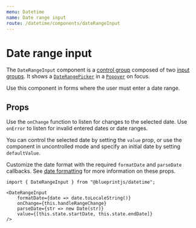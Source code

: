 ```yaml
---
menu: Datetime
name: Date range input
route: /datetime/components/dateRangeInput
---
```



# Date range input

The `DateRangeInput` component is a [control group](#core/components/control-group) composed of two
[input groups](#core/components/text-inputs.input-group). It shows a
[`DateRangePicker`](#datetime/daterangepicker) in a [`Popover`](#core/components/popover) on focus.

Use this component in forms where the user must enter a date range.

<DateRangeInputExample />

## Props

Use the `onChange` function to listen for changes to the selected date. Use
`onError` to listen for invalid entered dates or date ranges.

You can control the selected date by setting the `value` prop, or use the
component in uncontrolled mode and specify an initial date by setting
`defaultValue`.

Customize the date format with the required `formatDate` and `parseDate`
callbacks. See [date formatting](#datetime/dateinput.date-formatting) for more
information on these props.

```tsx
import { DateRangeInput } from "@blueprintjs/datetime";

<DateRangeInput
    formatDate={date => date.toLocaleString()}
    onChange={this.handleRangeChange}
    parseDate={str => new Date(str)}
    value={[this.state.startDate, this.state.endDate]}
/>
```

<Interface name="IDateRangeInputProps" />
